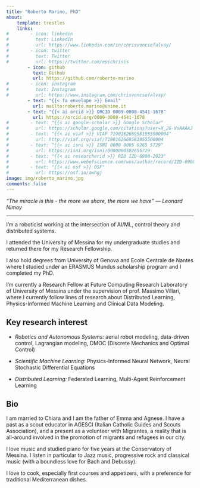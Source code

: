 ```yaml
---
title: "Roberto Marino, PhD"
about:
    template: trestles
    links:
#        - icon: linkedin
#          text: LinkedIn
#          url: https://www.linkedin.com/in/chrisvoncsefalvay/
#        - icon: twitter
#          text: Twitter
#          url: https://twitter.com/epichrisis
        - icon: github
          text: Github
          url: https://github.com/roberto-marino
#        - icon: instagram
#          text: Instagram
#          url: https://www.instagram.com/chrisvoncsefalvay/
        - text: "{{< fa envelope >}} Email"
          url: mailto:roberto.marino@unime.it
        - text: "{{< ai orcid >}} ORCID 0009-0008-4541-1678"
          url: https://orcid.org/0009-0008-4541-1678
#        - text: "{{< ai google-scholar >}} Google Scholar"
#          url: https://scholar.google.com/citations?user=X_2G-VsAAAAJ
#        - text: "{{< ai viaf >}} VIAF 7190162669581955500004"
#          url: http://viaf.org/viaf/7190162669581955500004
#        - text: "{{< ai isni >}} ISNI 0000 0005 0265 5729"
#          url: https://isni.org/isni/0000000502655729
#        - text: "{{< ai researcherid >}} RID IZD-6900-2023"
#          url: https://www.webofscience.com/wos/author/record/IZD-6900-2023
#        - text: "{{< ai osf >}} OSF"
#          url: https://osf.io/awhgj
image: img/roberto_marino.jpg
comments: false
---
```


*"The miracle is this - the more we share, the more we have" ― Leonard Nimoy*

---

I'm a roboticist working at the intersection of AI/ML, control theory and distributed systems.

I attended the University of Messina for my undergraduate studies and returned there for my Research Fellowship.

I also hold degrees from University of Genova and Ecole Centrale de Nantes where I studied under an ERASMUS Mundus scholarship program and I completed my PhD.

I'm currently a Research Fellow at Future Computing Research Laboratory of University of Messina under the supervision of prof. Massimo Villari, where I currently follow lines of research about Distributed Learning, Physics-Informed Machine Learning and Clinical Data Modeling.


## Key research interest

* *Robotics and Autonomous Systems:* aerial robot modeling, data-driven control, Lagrangian modeling, DMOC (Discrete Mechanics and Optimal Control)

* *Scientific Machine Learning:* Physics-Informed Neural Network, Neural Stochastic Differential Equations

* *Distributed Learning:* Federated Learning, Multi-Agent Reinforcement Learning


## Bio

I am married to Chiara and I am the father of Emma and Agnese. I have a past as a scout educator in AGESCI (Italian Catholic Guides and Scouts Association), and a present as a volunteer with Migrantes, a reality that is all-around involved in the promotion of migrants and refugees in our city.

I love music and studied piano for five years at the Conservatory of Messina. I listen in particular to Jazz music, progressive rock and classical music (with a boundless love for Bach and Debussy).

I love to cook, especially first courses and appetizers, with a preference for traditional Mediterranean dishes.


